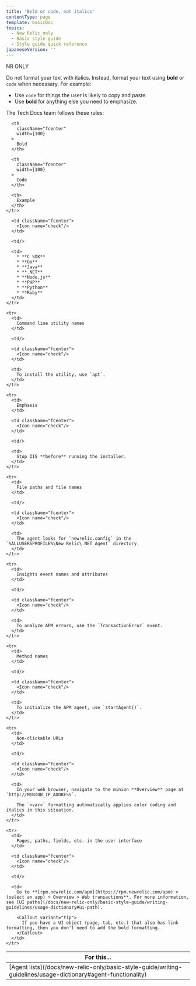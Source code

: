 ```yaml
---
title: 'Bold or code, not italics'
contentType: page
template: basicDoc
topics:
  - New Relic only
  - Basic style guide
  - Style guide quick reference
japaneseVersion: ''
---
```


NR ONLY

Do not format your text with italics. Instead, format your text using **bold** or `code` when necessary. For example:

* Use `code` for things the user is likely to copy and paste.
* Use **bold** for anything else you need to emphasize.

The Tech Docs team follows these rules:

<Table>
  <thead>
    <tr>
      <th width={200}>
        For this...
      </th>

      <th
        className="fcenter"
        width={100}
      >
        Bold
      </th>

      <th
        className="fcenter"
        width={100}
      >
        Code
      </th>

      <th>
        Example
      </th>
    </tr>
  </thead>

  <tbody>
    <tr>
      <td>
        [Agent lists](/docs/new-relic-only/basic-style-guide/writing-guidelines/usage-dictionary#agent-functionality)
      </td>

      <td className="fcenter">
        <Icon name="check"/>
      </td>

      <td/>

      <td>
        * **C SDK**
        * **Go**
        * **Java**
        * **.NET**
        * **Node.js**
        * **PHP**
        * **Python**
        * **Ruby**
      </td>
    </tr>

    <tr>
      <td>
        Command line utility names
      </td>

      <td/>

      <td className="fcenter">
        <Icon name="check"/>
      </td>

      <td>
        To install the utility, use `apt`.
      </td>
    </tr>

    <tr>
      <td>
        Emphasis
      </td>

      <td className="fcenter">
        <Icon name="check"/>
      </td>

      <td/>

      <td>
        Stop IIS **before** running the installer.
      </td>
    </tr>

    <tr>
      <td>
        File paths and file names
      </td>

      <td/>

      <td className="fcenter">
        <Icon name="check"/>
      </td>

      <td>
        The agent looks for `newrelic.config` in the `%ALLUSERSPROFILE%\New Relic\.NET Agent` directory.
      </td>
    </tr>

    <tr>
      <td>
        Insights event names and attributes
      </td>

      <td/>

      <td className="fcenter">
        <Icon name="check"/>
      </td>

      <td>
        To analyze APM errors, use the `TransactionError` event.
      </td>
    </tr>

    <tr>
      <td>
        Method names
      </td>

      <td/>

      <td className="fcenter">
        <Icon name="check"/>
      </td>

      <td>
        To initialize the APM agent, use `startAgent()`.
      </td>
    </tr>

    <tr>
      <td>
        Non-clickable URLs
      </td>

      <td/>

      <td className="fcenter">
        <Icon name="check"/>
      </td>

      <td>
        In your web browser, navigate to the minion **Overview** page at `http://MINION_IP_ADDRESS`.

        The `<var>` formatting automatically applies color coding and italics in this situation.
      </td>
    </tr>

    <tr>
      <td>
        Pages, paths, fields, etc. in the user interface
      </td>

      <td className="fcenter">
        <Icon name="check"/>
      </td>

      <td/>

      <td>
        Go to **[rpm.newrelic.com/apm](https://rpm.newrelic.com/apm) > (select an app) > Overview > Web transactions**. For more information, see [UI paths](/docs/new-relic-only/basic-style-guide/writing-guidelines/usage-dictionary#ui-path).

        <Callout variant="tip">
          If you have a UI object (page, tab, etc.) that also has link formatting, then you don't need to add the bold formatting.
        </Callout>
      </td>
    </tr>
  </tbody>
</Table>
